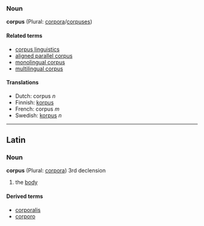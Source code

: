 ===Noun===
'''corpus''' (Plural: [[corpora]]/[[corpuses]])

====Related terms====
*[[corpus linguistics]]
*[[aligned parallel corpus]]
*[[monolingual corpus]]
*[[multilingual corpus]]

====Translations====
*Dutch: corpus ''n''
*Finnish: [[korpus]]
*French: corpus ''m''
*Swedish: [[korpus]] ''n''

----

==Latin==
===Noun===
'''corpus''' (Plural: [[corpora]]) 3rd declension

#the [[body]]

====Derived terms====
*[[corporalis]]
*[[corporo]]